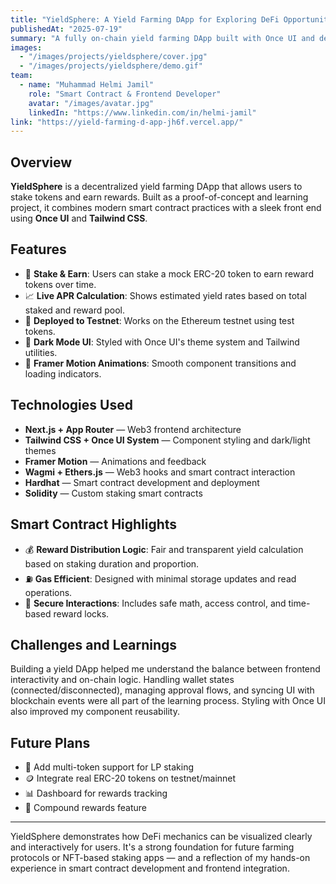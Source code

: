 ```yaml
---
title: "YieldSphere: A Yield Farming DApp for Exploring DeFi Opportunities"
publishedAt: "2025-07-19"
summary: "A fully on-chain yield farming DApp built with Once UI and deployed to a testnet. Features token staking, rewards distribution, and a clean, animated user interface for DeFi users."
images:
  - "/images/projects/yieldsphere/cover.jpg"
  - "/images/projects/yieldsphere/demo.gif"
team:
  - name: "Muhammad Helmi Jamil"
    role: "Smart Contract & Frontend Developer"
    avatar: "/images/avatar.jpg"
    linkedIn: "https://www.linkedin.com/in/helmi-jamil"
link: "https://yield-farming-d-app-jh6f.vercel.app/"
---
```


## Overview

**YieldSphere** is a decentralized yield farming DApp that allows users to stake tokens and earn rewards. Built as a proof-of-concept and learning project, it combines modern smart contract practices with a sleek front end using **Once UI** and **Tailwind CSS**.

## Features

- 🧠 **Stake & Earn**: Users can stake a mock ERC-20 token to earn reward tokens over time.
- 📈 **Live APR Calculation**: Shows estimated yield rates based on total staked and reward pool.
- 🧪 **Deployed to Testnet**: Works on the Ethereum testnet using test tokens.
- 🌙 **Dark Mode UI**: Styled with Once UI's theme system and Tailwind utilities.
- 💫 **Framer Motion Animations**: Smooth component transitions and loading indicators.

## Technologies Used

- **Next.js + App Router** — Web3 frontend architecture
- **Tailwind CSS + Once UI System** — Component styling and dark/light themes
- **Framer Motion** — Animations and feedback
- **Wagmi + Ethers.js** — Web3 hooks and smart contract interaction
- **Hardhat** — Smart contract development and deployment
- **Solidity** — Custom staking smart contracts

## Smart Contract Highlights

- 💰 **Reward Distribution Logic**: Fair and transparent yield calculation based on staking duration and proportion.
- ⛽ **Gas Efficient**: Designed with minimal storage updates and read operations.
- 🔐 **Secure Interactions**: Includes safe math, access control, and time-based reward locks.

## Challenges and Learnings

Building a yield DApp helped me understand the balance between frontend interactivity and on-chain logic. Handling wallet states (connected/disconnected), managing approval flows, and syncing UI with blockchain events were all part of the learning process. Styling with Once UI also improved my component reusability.

## Future Plans

- 🧩 Add multi-token support for LP staking
- 🪙 Integrate real ERC-20 tokens on testnet/mainnet
- 📊 Dashboard for rewards tracking
- 🔄 Compound rewards feature

---

YieldSphere demonstrates how DeFi mechanics can be visualized clearly and interactively for users. It's a strong foundation for future farming protocols or NFT-based staking apps — and a reflection of my hands-on experience in smart contract development and frontend integration.

